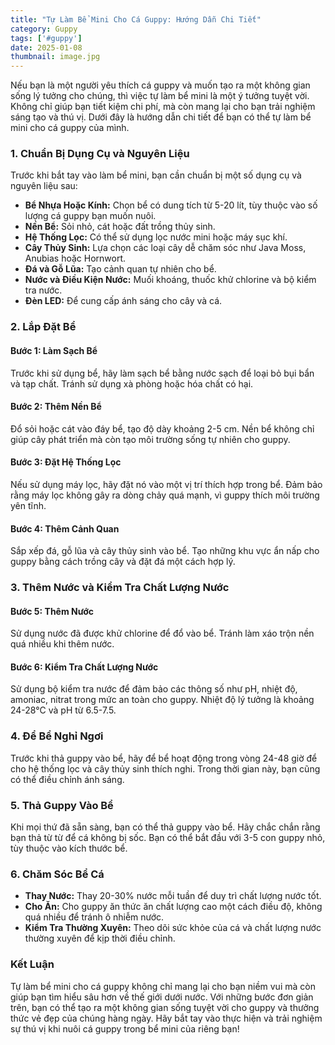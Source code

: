 ```yaml
---
title: "Tự Làm Bể Mini Cho Cá Guppy: Hướng Dẫn Chi Tiết"
category: Guppy
tags: ['#guppy']
date: 2025-01-08
thumbnail: image.jpg
---
```


Nếu bạn là một người yêu thích cá guppy và muốn tạo ra một không gian sống lý tưởng cho chúng, thì việc tự làm bể mini là một ý tưởng tuyệt vời. Không chỉ giúp bạn tiết kiệm chi phí, mà còn mang lại cho bạn trải nghiệm sáng tạo và thú vị. Dưới đây là hướng dẫn chi tiết để bạn có thể tự làm bể mini cho cá guppy của mình.

### 1. **Chuẩn Bị Dụng Cụ và Nguyên Liệu**

Trước khi bắt tay vào làm bể mini, bạn cần chuẩn bị một số dụng cụ và nguyên liệu sau:

- **Bể Nhựa Hoặc Kính:** Chọn bể có dung tích từ 5-20 lít, tùy thuộc vào số lượng cá guppy bạn muốn nuôi.
- **Nền Bể:** Sỏi nhỏ, cát hoặc đất trồng thủy sinh.
- **Hệ Thống Lọc:** Có thể sử dụng lọc nước mini hoặc máy sục khí.
- **Cây Thủy Sinh:** Lựa chọn các loại cây dễ chăm sóc như Java Moss, Anubias hoặc Hornwort.
- **Đá và Gỗ Lũa:** Tạo cảnh quan tự nhiên cho bể.
- **Nước và Điều Kiện Nước:** Muối khoáng, thuốc khử chlorine và bộ kiểm tra nước.
- **Đèn LED:** Để cung cấp ánh sáng cho cây và cá.

### 2. **Lắp Đặt Bể**

#### **Bước 1: Làm Sạch Bể**
Trước khi sử dụng bể, hãy làm sạch bể bằng nước sạch để loại bỏ bụi bẩn và tạp chất. Tránh sử dụng xà phòng hoặc hóa chất có hại.

#### **Bước 2: Thêm Nền Bể**
Đổ sỏi hoặc cát vào đáy bể, tạo độ dày khoảng 2-5 cm. Nền bể không chỉ giúp cây phát triển mà còn tạo môi trường sống tự nhiên cho guppy.

#### **Bước 3: Đặt Hệ Thống Lọc**
Nếu sử dụng máy lọc, hãy đặt nó vào một vị trí thích hợp trong bể. Đảm bảo rằng máy lọc không gây ra dòng chảy quá mạnh, vì guppy thích môi trường yên tĩnh.

#### **Bước 4: Thêm Cảnh Quan**
Sắp xếp đá, gỗ lũa và cây thủy sinh vào bể. Tạo những khu vực ẩn nấp cho guppy bằng cách trồng cây và đặt đá một cách hợp lý.

### 3. **Thêm Nước và Kiểm Tra Chất Lượng Nước**

#### **Bước 5: Thêm Nước**
Sử dụng nước đã được khử chlorine để đổ vào bể. Tránh làm xáo trộn nền quá nhiều khi thêm nước.

#### **Bước 6: Kiểm Tra Chất Lượng Nước**
Sử dụng bộ kiểm tra nước để đảm bảo các thông số như pH, nhiệt độ, amoniac, nitrat trong mức an toàn cho guppy. Nhiệt độ lý tưởng là khoảng 24-28°C và pH từ 6.5-7.5.

### 4. **Để Bể Nghỉ Ngơi**

Trước khi thả guppy vào bể, hãy để bể hoạt động trong vòng 24-48 giờ để cho hệ thống lọc và cây thủy sinh thích nghi. Trong thời gian này, bạn cũng có thể điều chỉnh ánh sáng.

### 5. **Thả Guppy Vào Bể**

Khi mọi thứ đã sẵn sàng, bạn có thể thả guppy vào bể. Hãy chắc chắn rằng bạn thả từ từ để cá không bị sốc. Bạn có thể bắt đầu với 3-5 con guppy nhỏ, tùy thuộc vào kích thước bể.

### 6. **Chăm Sóc Bể Cá**

- **Thay Nước:** Thay 20-30% nước mỗi tuần để duy trì chất lượng nước tốt.
- **Cho Ăn:** Cho guppy ăn thức ăn chất lượng cao một cách điều độ, không quá nhiều để tránh ô nhiễm nước.
- **Kiểm Tra Thường Xuyên:** Theo dõi sức khỏe của cá và chất lượng nước thường xuyên để kịp thời điều chỉnh.

### Kết Luận

Tự làm bể mini cho cá guppy không chỉ mang lại cho bạn niềm vui mà còn giúp bạn tìm hiểu sâu hơn về thế giới dưới nước. Với những bước đơn giản trên, bạn có thể tạo ra một không gian sống tuyệt vời cho guppy và thưởng thức vẻ đẹp của chúng hàng ngày. Hãy bắt tay vào thực hiện và trải nghiệm sự thú vị khi nuôi cá guppy trong bể mini của riêng bạn!